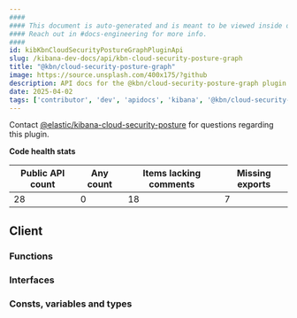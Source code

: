 ```yaml
---
####
#### This document is auto-generated and is meant to be viewed inside our experimental, new docs system.
#### Reach out in #docs-engineering for more info.
####
id: kibKbnCloudSecurityPostureGraphPluginApi
slug: /kibana-dev-docs/api/kbn-cloud-security-posture-graph
title: "@kbn/cloud-security-posture-graph"
image: https://source.unsplash.com/400x175/?github
description: API docs for the @kbn/cloud-security-posture-graph plugin
date: 2025-04-02
tags: ['contributor', 'dev', 'apidocs', 'kibana', '@kbn/cloud-security-posture-graph']
---
```




Contact [@elastic/kibana-cloud-security-posture](https://github.com/orgs/elastic/teams/kibana-cloud-security-posture) for questions regarding this plugin.

**Code health stats**

| Public API count  | Any count | Items lacking comments | Missing exports |
|-------------------|-----------|------------------------|-----------------|
| 28 | 0 | 18 | 7 |

## Client

### Functions
<DocDefinitionList data={kbnCloudSecurityPostureGraphObj.client.functions}/>

### Interfaces
<DocDefinitionList data={kbnCloudSecurityPostureGraphObj.client.interfaces}/>

### Consts, variables and types
<DocDefinitionList data={kbnCloudSecurityPostureGraphObj.client.misc}/>


